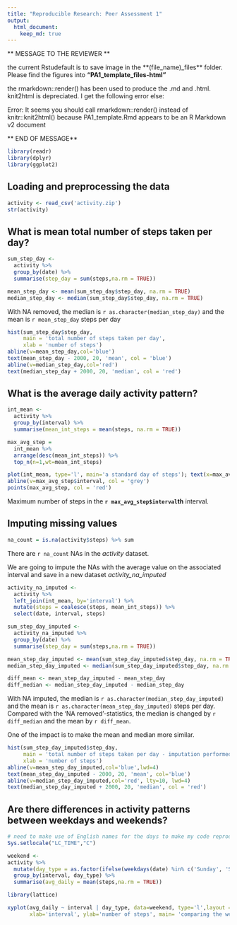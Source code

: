 ```yaml
---
title: "Reproducible Research: Peer Assessment 1"
output: 
  html_document:
    keep_md: true
---
```


** MESSAGE TO THE REVIEWER **

the current Rstudefault is to save image in the **(file_name)_files** folder.
Please find the figures into **"PA1_template_files\figure-html"**

the rmarkdown::render() has been used to produce the .md and .html. knit2html is
depreciated. I get the following error else:

Error: It seems you should call rmarkdown::render() instead of knitr::knit2html() 
because PA1_template.Rmd appears to be an R Markdown v2 document

** END OF MESSAGE**



```r
library(readr)
library(dplyr)
library(ggplot2)
```

## Loading and preprocessing the data
```r
activity <- read_csv('activity.zip')
str(activity)
```


## What is mean total number of steps taken per day?

```r
sum_step_day <-
  activity %>% 
  group_by(date) %>% 
  summarise(step_day = sum(steps,na.rm = TRUE))

mean_step_day <- mean(sum_step_day$step_day, na.rm = TRUE)
median_step_day <- median(sum_step_day$step_day, na.rm = TRUE)
```

With NA removed, the median is `r as.character(median_step_day)` and the mean is `r mean_step_day` steps per day

```r

hist(sum_step_day$step_day, 
     main = 'total number of steps taken per day',
     xlab = 'number of steps')
abline(v=mean_step_day,col='blue')
text(mean_step_day - 2000, 20, 'mean', col = 'blue')
abline(v=median_step_day,col='red')
text(median_step_day + 2000, 20, 'median', col = 'red')

```

## What is the average daily activity pattern?

```r

int_mean <-
  activity %>% 
  group_by(interval) %>% 
  summarise(mean_int_steps = mean(steps, na.rm = TRUE))

max_avg_step = 
  int_mean %>% 
  arrange(desc(mean_int_steps)) %>% 
  top_n(n=1,wt=mean_int_steps)

plot(int_mean, type='l', main='a standard day of steps'); text(x=max_avg_step$interval, y=0, as.character(max_avg_step$interval), col='red');
abline(v=max_avg_step$interval, col = 'grey')
points(max_avg_step, col = 'red')

```

Maximum number of steps in the **`r max_avg_step$interval`th** interval.


## Imputing missing values

```r
na_count = is.na(activity$steps) %>% sum
```

There are `r na_count` NAs in the *activity* dataset.

We are going to impute the NAs with the average value on the associated interval and save in a new dataset *activity_na_imputed*

```r
activity_na_imputed <-
  activity %>%
  left_join(int_mean, by='interval') %>% 
  mutate(steps = coalesce(steps, mean_int_steps)) %>% 
  select(date, interval, steps)

```

```r

sum_step_day_imputed <-
  activity_na_imputed %>% 
  group_by(date) %>% 
  summarise(step_day = sum(steps,na.rm = TRUE))

mean_step_day_imputed <- mean(sum_step_day_imputed$step_day, na.rm = TRUE)
median_step_day_imputed <- median(sum_step_day_imputed$step_day, na.rm = TRUE)

diff_mean <- mean_step_day_imputed - mean_step_day
diff_median <- median_step_day_imputed - median_step_day
```

With NA imputed, the median is `r as.character(median_step_day_imputed)` and the mean is `r as.character(mean_step_day_imputed)` steps per day.
Compared with the 'NA removed'-statistics, the median is changed by `r diff_median` and the mean by `r diff_mean`.

One of the impact is to make the mean and median more similar.

```r
hist(sum_step_day_imputed$step_day, 
     main = 'total number of steps taken per day - imputation performed',
     xlab = 'number of steps')
abline(v=mean_step_day_imputed,col='blue',lwd=4)
text(mean_step_day_imputed - 2000, 20, 'mean', col='blue')
abline(v=median_step_day_imputed,col='red', lty=10, lwd=4)
text(median_step_day_imputed + 2000, 20, 'median', col = 'red')

```


## Are there differences in activity patterns between weekdays and weekends?

``` r
# need to make use of English names for the days to make my code reproducible
Sys.setlocale("LC_TIME","C")
```
```r

weekend <-
activity %>% 
  mutate(day_type = as.factor(ifelse(weekdays(date) %in% c('Sunday', 'Saturday'), 'weekend', 'weekday'))) %>% 
  group_by(interval, day_type) %>% 
  summarise(avg_daily = mean(steps,na.rm = TRUE))

library(lattice)

xyplot(avg_daily ~ interval | day_type, data=weekend, type='l',layout = c(1,2),
       xlab='interval', ylab='number of steps', main= 'comparing the weekends and weekdays')


```

